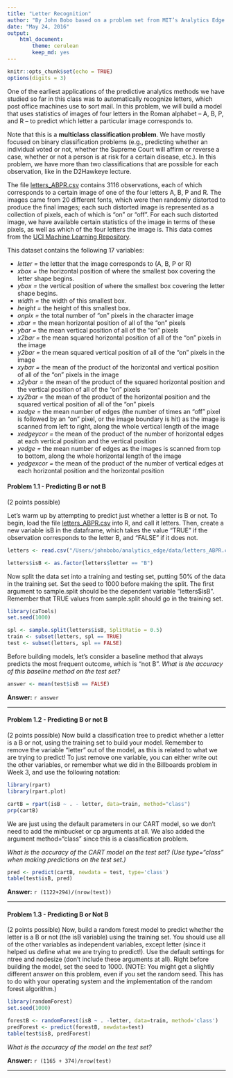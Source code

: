 ```yaml
---
title: "Letter Recognition"
author: "By John Bobo based on a problem set from MIT’s Analytics Edge MOOC"
date: "May 24, 2016"
output:
    html_document:
        theme: cerulean
        keep_md: yes
---
```


```r
knitr::opts_chunk$set(echo = TRUE)
options(digits = 3)
```

One of the earliest applications of the predictive analytics methods we have studied so far in this class was to automatically recognize letters, which post office machines use to sort mail. In this problem, we will build a model that uses statistics of images of four letters in the Roman alphabet -- A, B, P, and R -- to predict which letter a particular image corresponds to.

Note that this is a **multiclass classification problem**. We have mostly focused on binary classification problems (e.g., predicting whether an individual voted or not, whether the Supreme Court will affirm or reverse a case, whether or not a person is at risk for a certain disease, etc.). In this problem, we have more than two classifications that are possible for each observation, like in the D2Hawkeye lecture. 

The file [letters_ABPR.csv](https://d37djvu3ytnwxt.cloudfront.net/asset-v1:MITx+15.071x_3+1T2016+type@asset+block/letters_ABPR.csv) contains 3116 observations, each of which corresponds to a certain image of one of the four letters A, B, P and R. The images came from 20 different fonts, which were then randomly distorted to produce the final images; each such distorted image is represented as a collection of pixels, each of which is "on" or "off". For each such distorted image, we have available certain statistics of the image in terms of these pixels, as well as which of the four letters the image is. This data comes from the [UCI Machine Learning Repository](http://archive.ics.uci.edu/ml/datasets/Letter+Recognition).

This dataset contains the following 17 variables:

- _letter =_ the letter that the image corresponds to (A, B, P or R)
- _xbox =_ the horizontal position of where the smallest box covering the letter shape begins.
- _ybox =_ the vertical position of where the smallest box covering the letter shape begins.
- _width =_ the width of this smallest box.
- _height =_ the height of this smallest box.
- _onpix =_ the total number of "on" pixels in the character image
- _xbar =_ the mean horizontal position of all of the "on" pixels
- _ybar =_ the mean vertical position of all of the "on" pixels
- _x2bar =_ the mean squared horizontal position of all of the "on" pixels in the image
- _y2bar =_ the mean squared vertical position of all of the "on" pixels in the image
- _xybar =_ the mean of the product of the horizontal and vertical position of all of the "on" pixels in the image
- _x2ybar =_ the mean of the product of the squared horizontal position and the vertical position of all of the "on" pixels
- _xy2bar =_ the mean of the product of the horizontal position and the squared vertical position of all of the "on" pixels
- _xedge =_ the mean number of edges (the number of times an "off" pixel is followed by an "on" pixel, or the image boundary is hit) as the image is scanned from left to right, along the whole vertical length of the image
- _xedgeycor =_ the mean of the product of the number of horizontal edges at each vertical position and the vertical position
- _yedge =_ the mean number of edges as the images is scanned from top to bottom, along the whole horizontal length of the image
- _yedgexcor =_ the mean of the product of the number of vertical edges at each horizontal position and the horizontal position

#### Problem 1.1 - Predicting B or not B

(2 points possible)

Let's warm up by attempting to predict just whether a letter is B or not. To begin, load the file [letters_ABPR.csv](https://d37djvu3ytnwxt.cloudfront.net/asset-v1:MITx+15.071x_3+1T2016+type@asset+block/letters_ABPR.csv) into R, and call it letters. Then, create a new variable isB in the dataframe, which takes the value "TRUE" if the observation corresponds to the letter B, and "FALSE" if it does not.
```r
letters <- read.csv("/Users/johnbobo/analytics_edge/data/letters_ABPR.csv")

letters$isB <- as.factor(letters$letter == "B")
```
Now split the data set into a training and testing set, putting 50% of the data in the training set. Set the seed to 1000 before making the split. The first argument to sample.split should be the dependent variable "letters$isB". Remember that TRUE values from sample.split should go in the training set.
```r
library(caTools)
set.seed(1000)

spl <- sample.split(letters$isB, SplitRatio = 0.5)
train <- subset(letters, spl == TRUE)
test <- subset(letters, spl == FALSE)
```

Before building models, let's consider a baseline method that always predicts the most frequent outcome, which is "not B". *What is the accuracy of this baseline method on the test set?*
```r
answer <- mean(test$isB == FALSE)
```
**Answer:** `r answer`

***

#### Problem 1.2 - Predicting B or not B

(2 points possible)
Now build a classification tree to predict whether a letter is a B or not, using the training set to build your model. Remember to remove the variable "letter" out of the model, as this is related to what we are trying to predict! To just remove one variable, you can either write out the other variables, or remember what we did in the Billboards problem in Week 3, and use the following notation:
```r
library(rpart)
library(rpart.plot)

cartB = rpart(isB ~ . - letter, data=train, method="class")
prp(cartB)
```

We are just using the default parameters in our CART model, so we don't need to add the minbucket or cp arguments at all. We also added the argument method="class" since this is a classification problem.

*What is the accuracy of the CART model on the test set? (Use type="class" when making predictions on the test set.)*
```r
pred <- predict(cartB, newdata = test, type='class')
table(test$isB, pred)
```
**Answer:** `r (1122+294)/(nrow(test))`

***

#### Problem 1.3 - Predicting B or Not B

(2 points possible)
Now, build a random forest model to predict whether the letter is a B or not (the isB variable) using the training set. You should use all of the other variables as independent variables, except letter (since it helped us define what we are trying to predict!). Use the default settings for ntree and nodesize (don't include these arguments at all). Right before building the model, set the seed to 1000. (NOTE: You might get a slightly different answer on this problem, even if you set the random seed. This has to do with your operating system and the implementation of the random forest algorithm.)
```r
library(randomForest)
set.seed(1000)

forestB <- randomForest(isB ~ . -letter, data=train, method='class')
predForest <- predict(forestB, newdata=test)
table(test$isB, predForest)
```

*What is the accuracy of the model on the test set?*  

**Answer:** `r (1165 + 374)/nrow(test)`

***
